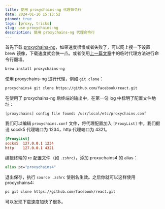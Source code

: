 ```yaml
---
title: 使用 proxychains-ng 代理命令行
date: 2024-01-16 15:13:52
pinned: true
tags: [proxy, tricks]
slug: use-proxychains-ng
description: 使用 proxychains-ng 代理命令行
---
```


首先下载 [proxychains-ng](https://formulae.brew.sh/formula/proxychains-ng)，如果速度很慢或者失败了，可以网上搜一下设置 brew 镜像，下载速度就会快一点。或者使用[上一篇文章](/blogs/failed-to-connect-to-raw-githubusercontent)中的临时代理方法进行命令行翻墙。

```bash
brew install proxychains-ng
```

使用 proxychains-ng 进行代理，例如 `git clone`：

```bash
procychains4 git clone https://github.com/facebook/react.git
```

在使用了 proxychains-ng 后终端的输出中，在第一句 log 中标明了配置文件地址：

```
[proxychains] config file found: /usr/local/etc/proxychains.conf
```

我们可以编辑 `proxychains.conf` 文件，将代理配置加入 `[ProxyList]` 中。我们假设 socsk5 代理端口为 1234，http 代理端口为 4321。

```toml
[ProxyList] 
socks5  127.0.0.1 1234
http    127.0.0.1 4321
```

编辑终端的 rc 配置文件（如 `.zshrc`），添加 proxuchains4 的 alias：

```bash
alias pc="proxychains4"
```

退出保存，执行 `source .zshrc` 使别名生效。之后你就可以这样使用 procychains4:

```bash
pc git clone https://github.com/facebook/react.git
```

可以发现下载速度加快了很多。
